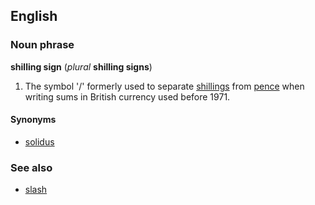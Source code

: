 ==English==
===Noun phrase===
'''shilling sign''' (''plural'' '''shilling signs''')

#The symbol '/' formerly used to separate [[shilling]]s from [[pence]] when writing sums in British currency used before 1971.

====Synonyms====
*[[solidus]]<!--Note: While "forward slash", "slash", etc, refer to the same symbol, they are not used in this context--> 

===See also===
*[[slash]]